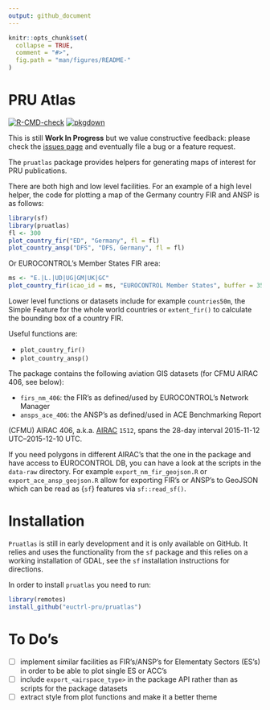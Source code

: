 ```yaml
---
output: github_document
---
```


<!-- README.md is generated from README.Rmd. Please edit that file -->

```r
knitr::opts_chunk$set(
  collapse = TRUE,
  comment = "#>",
  fig.path = "man/figures/README-"
)
```

# PRU Atlas

<!-- badges: start -->
[![R-CMD-check](https://github.com/euctrl-pru/pruatlas/workflows/R-CMD-check/badge.svg)](https://github.com/euctrl-pru/pruatlas/actions)
[![pkgdown](https://github.com/euctrl-pru/pruatlas/workflows/pkgdown/badge.svg)](https://github.com/euctrl-pru/pruatlas/actions)
<!-- badges: end -->

This is still **Work In Progress** but we value constructive feedback: please check
the [issues page](https://github.com/euctrl-pru/pruatlas/issues) and eventually file
a bug or a feature request.


The `pruatlas` package provides helpers for generating maps of interest for PRU publications.


There are both high and low level facilities.
For an example of a high level helper, the code for plotting a map of the
Germany country FIR and ANSP is as follows:

```r
library(sf)
library(pruatlas)
fl <- 300
plot_country_fir("ED", "Germany", fl = fl)
plot_country_ansp("DFS", "DFS, Germany", fl = fl)
```

Or EUROCONTROL's Member States FIR area:
```r
ms <- "E.|L.|UD|UG|GM|UK|GC"
plot_country_fir(icao_id = ms, "EUROCONTROL Member States", buffer = 350, fl = 200)
```

Lower level functions or datasets include for example `countries50m`, the Simple Feature
for the whole world countries or `extent_fir()` to calculate the bounding box of
a country FIR.

Useful functions are:

* `plot_country_fir()`
* `plot_country_ansp()`

The package contains the following aviation GIS datasets (for CFMU AIRAC 406, see below):

* `firs_nm_406`: the FIR's as defined/used by EUROCONTROL's Network Manager
* `ansps_ace_406`: the ANSP's as defined/used in ACE Benchmarking Report

(CFMU) AIRAC 406, a.k.a. [AIRAC](https://ansperformance.eu/acronym/airac/) `1512`,
spans the 28-day interval 2015-11-12 UTC--2015-12-10 UTC.

If you need polygons in different AIRAC's that the one in the package and have access
to EUROCONTROL DB, you can have a look at the scripts in the `data-raw` directory. 
For example `export_nm_fir_geojson.R` or `export_ace_ansp_geojson.R` allow for
exporting FIR's or ANSP's to GeoJSON which can be read as {`sf`} features
via `sf::read_sf()`.


# Installation

`Pruatlas` is still in early development and it is only available on GitHub.
It relies and uses the functionality from the `sf` package and this relies
on a working installation of GDAL, see the `sf` installation instructions
for directions.

In order to install `pruatlas` you need to run:

```r
library(remotes)
install_github("euctrl-pru/pruatlas")
```

# To Do's

- [ ] implement similar facilities as FIR's/ANSP's for Elementaty Sectors (ES's)
  in order to be able to plot single ES or ACC's
- [ ] include `export_<airspace_type>` in the package API rather than as scripts
  for the package datasets
- [ ] extract style from plot functions and make it a better theme
